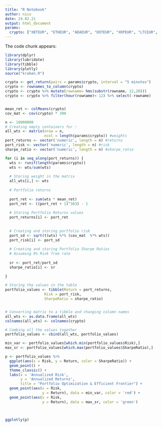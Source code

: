 ```yaml
---
title: "R Notebook"
author: nico
date: 24.02.21
output: html_document
params:
  crypto: ["XBTEUR", "ETHEUR", "ADAEUR", "DOTEUR", "XRPEUR", "LTCEUR", "BCHEUR", "XDGEUR", "ATOMEUR", "EOSEUR", "ALGOEUR", "GRTEUR", "FILEUR", "KNCEUR", "KAVAEUR", "KEEPEUR", "STORJEUR", "MANAEUR"]
---
```


The code chunk appears:
```r
library(dplyr)
library(lubridate)
library(tibble)
library(plotly)
source("kraken.R")

```

```r
crypto <- get_return(pairs = params$crypto, interval = "5 minutes")
crypto <- rownames_to_column(crypto)
crypto <- crypto %>% mutate(rowname= hms(substr(rowname, 12,20)))
crypto <- crypto %>% filter(hour(rowname)< 12) %>% select(-rowname)


mean_ret <- colMeans(crypto)
cov_mat <- cov(crypto) * 300


```

```r
n <- 10000000
# Creating empty containers for :
all_wts <- matrix(nrow = n,
                  ncol = length(params$crypto)) #weights
port_returns <- vector('numeric', length = n) #returns
port_risk <- vector('numeric', length = n) #risk
sharpe_ratio <- vector('numeric', length = n) #sharpe_ratio
```


```r
for (i in seq_along(port_returns)) {
  wts <- runif(length(params$crypto))
  wts <- wts/sum(wts)
  
  # Storing weight in the matrix
  all_wts[i,] <- wts
  
  # Portfolio returns
  
  port_ret <- sum(wts * mean_ret)
  port_ret <- ((port_ret + 1)^303) - 1
  
  # Storing Portfolio Returns values
  port_returns[i] <- port_ret
  
  
  # Creating and storing portfolio risk
  port_sd <- sqrt(t(wts) %*% (cov_mat  %*% wts))
  port_risk[i] <- port_sd
  
  # Creating and storing Portfolio Sharpe Ratios
  # Assuming 0% Risk free rate
  
  sr <- port_ret/port_sd
  sharpe_ratio[i] <- sr
  
}
```

```r
# Storing the values in the table
portfolio_values <- tibble(Return = port_returns,
                  Risk = port_risk,
                  SharpeRatio = sharpe_ratio)


# Converting matrix to a tibble and changing column names
all_wts <- as.data.frame(all_wts)
colnames(all_wts) <- colnames(crypto)

# Combing all the values together
portfolio_values <- cbind(all_wts, portfolio_values)
```

```r
min_var <- portfolio_values[which.min(portfolio_values$Risk),]
max_sr <- portfolio_values[which.max(portfolio_values$SharpeRatio),]
```

```r
p <- portfolio_values %>%
  ggplot(aes(x = Risk, y = Return, color = SharpeRatio)) +
  geom_point() +
  theme_classic() +
  labs(x = 'Annualized Risk',
       y = 'Annualized Returns',
       title = "Portfolio Optimization & Efficient Frontier") +
  geom_point(aes(x = Risk,
                 y = Return), data = min_var, color = 'red') +
  geom_point(aes(x = Risk,
                 y = Return), data = max_sr, color = 'green')
  
  

ggplotly(p)
```


